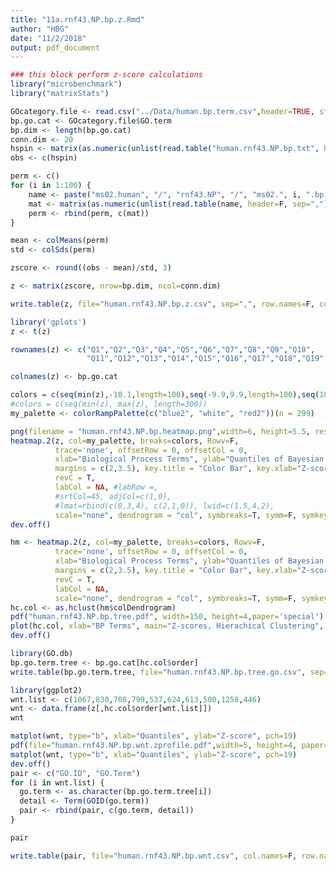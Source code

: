 ```yaml
---
title: "11a.rnf43.NP.bp.z.Rmd"
author: "HBG"
date: "11/2/2018"
output: pdf_document
---
```


```r
### this block perform z-score calculations
library("microbenchmark")
library("matrixStats")

GOcategory.file <- read.csv("../Data/human.bp.term.csv",header=TRUE, stringsAsFactors=F)
bp.go.cat <- GOcategory.file$GO.term
bp.dim <- length(bp.go.cat)
conn.dim <- 20
hspin <- matrix(as.numeric(unlist(read.table("human.rnf43.NP.bp.txt", header=F, sep=","))), nrow=bp.dim, ncol=conn.dim)
obs <- c(hspin)

perm <- c()
for (i in 1:100) {
    name <- paste("ms02.human", "/", "rnf43.NP", "/", "ms02.", i, ".bp.matrix.csv", sep="")
    mat <- matrix(as.numeric(unlist(read.table(name, header=F, sep=","))), nrow=bp.dim, ncol=conn.dim)
    perm <- rbind(perm, c(mat))
}

mean <- colMeans(perm)
std <- colSds(perm)

zscore <- round((obs - mean)/std, 3)

z <- matrix(zscore, nrow=bp.dim, ncol=conn.dim)

write.table(z, file="human.rnf43.NP.bp.z.csv", sep=",", row.names=F, col.names=F, quote=F)
```

```r
library('gplots')
z <- t(z)

rownames(z) <- c("Q1","Q2","Q3","Q4","Q5","Q6","Q7","Q8","Q9","Q10",
                 "Q11","Q12","Q13","Q14","Q15","Q16","Q17","Q18","Q19","Q20")

colnames(z) <- bp.go.cat

colors = c(seq(min(z),-10.1,length=100),seq(-9.9,9.9,length=100),seq(10.1,max(z),length=100))
#colors = c(seq(min(z), max(z), length=300))
my_palette <- colorRampPalette(c("blue2", "white", "red2"))(n = 299)

png(filename = "human.rnf43.NP.bp.heatmap.png",width=6, height=5.5, res=1200, unit="in")
heatmap.2(z, col=my_palette, breaks=colors, Rowv=F,
          trace='none', offsetRow = 0, offsetCol = 0,
          xlab="Biological Process Terms", ylab="Quantiles of Bayesian Factors",
          margins = c(2,3.5), key.title = "Color Bar", key.xlab="Z-score", key.ylab=NA,
          revC = T,
          labCol = NA, #labRow =,
          #srtCol=45, adjCol=c(1,0),
          #lmat=rbind(c(0,3,4), c(2,1,0)), lwid=c(1.5,4,2),
          scale="none", dendrogram = "col", symbreaks=T, symm=F, symkey = F)
dev.off()

hm <- heatmap.2(z, col=my_palette, breaks=colors, Rowv=F,
          trace='none', offsetRow = 0, offsetCol = 0,
          xlab="Biological Process Terms", ylab="Quantiles of Bayesian Factors",
          margins = c(2,3.5), key.title = "Color Bar", key.xlab="Z-score", key.ylab=NA,
          revC = T,
          labCol = NA, 
          scale="none", dendrogram = "col", symbreaks=T, symm=F, symkey = F)
hc.col <- as.hclust(hm$colDendrogram)
pdf("human.rnf43.NP.bp.tree.pdf", width=150, height=4,paper='special')
plot(hc.col, xlab="BP Terms", main="Z-scores, Hierachical Clustering", cex=.8)
dev.off()
```

```r
library(GO.db)
bp.go.term.tree <- bp.go.cat[hc.col$order]
write.table(bp.go.term.tree, file="human.rnf43.NP.bp.tree.go.csv", sep=",", col.names=F, row.names = F, quote=F)

library(ggplot2)
wnt.list <- c(1067,830,708,799,537,624,613,500,1258,446)
wnt <- data.frame(z[,hc.col$order[wnt.list]])
wnt

matplot(wnt, type="b", xlab="Quantiles", ylab="Z-score", pch=19)
pdf(file="human.rnf43.NP.bp.wnt.zprofile.pdf",width=5, height=4, paper='special')
matplot(wnt, type="b", xlab="Quantiles", ylab="Z-score", pch=19)
dev.off()
pair <- c("GO.ID", "GO.Term")
for (i in wnt.list) {
  go.term <- as.character(bp.go.term.tree[i])
  detail <- Term(GOID(go.term))
  pair <- rbind(pair, c(go.term, detail))
}

pair

write.table(pair, file="human.rnf43.NP.bp.wnt.csv", col.names=F, row.names=F, sep="\t", quote=F)

```